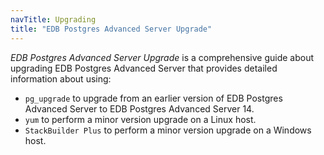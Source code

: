 ```yaml
---
navTitle: Upgrading
title: "EDB Postgres Advanced Server Upgrade"
---
```


*EDB Postgres Advanced Server Upgrade* is a comprehensive guide about upgrading EDB Postgres Advanced Server that provides detailed information about using:

-   `pg_upgrade` to upgrade from an earlier version of EDB Postgres Advanced Server to EDB Postgres Advanced Server 14.
-   `yum` to perform a minor version upgrade on a Linux host.
-   `StackBuilder Plus` to perform a minor version upgrade on a Windows host.
